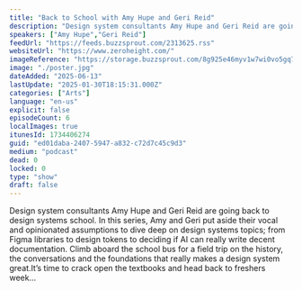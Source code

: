 ```yaml
---
title: "Back to School with Amy Hupe and Geri Reid"
description: "Design system consultants Amy Hupe and Geri Reid are going back to design systems school. In this series, Amy and Geri put aside their vocal and opinionated assumptions to dive deep on design systems topics; from Figma libraries to design tokens to deciding if AI can really write decent documentation. Climb aboard the school bus for a field trip on the history, the conversations and the foundations that really makes a design system great.It’s time to crack open the textbooks and head back to freshers week…"
speakers: ["Amy Hupe","Geri Reid"]
feedUrl: "https://feeds.buzzsprout.com/2313625.rss"
websiteUrl: "https://www.zeroheight.com/"
imageReference: "https://storage.buzzsprout.com/8g925e46myv1w7wi0vo5gq7hxpiu?.jpg"
image: "./poster.jpg"
dateAdded: "2025-06-13"
lastUpdate: "2025-01-30T18:15:31.000Z"
categories: ["Arts"]
language: "en-us"
explicit: false
episodeCount: 6
localImages: true
itunesId: 1734406274
guid: "ed01daba-2407-5947-a832-c72d7c45c9d3"
medium: "podcast"
dead: 0
locked: 0
type: "show"
draft: false
---
```


Design system consultants Amy Hupe and Geri Reid are going back to design systems school. In this series, Amy and Geri put aside their vocal and opinionated assumptions to dive deep on design systems topics; from Figma libraries to design tokens to deciding if AI can really write decent documentation. Climb aboard the school bus for a field trip on the history, the conversations and the foundations that really makes a design system great.It’s time to crack open the textbooks and head back to freshers week…
